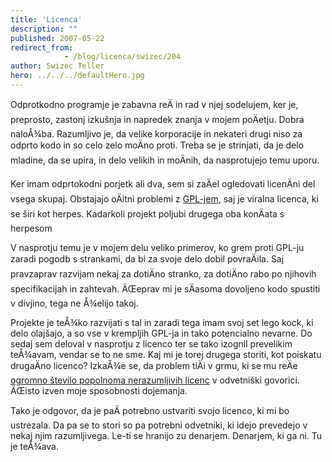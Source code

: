 ```yaml
---
title: 'Licenca'
description: ""
published: 2007-05-22
redirect_from: 
            - /blog/licenca/swizec/204
author: Swizec Teller
hero: ../../../defaultHero.jpg
---
```

Odprotkodno programje je zabavna reÄ in rad v njej sodelujem, ker je, preprosto, zastonj izkušnja in napredek znanja v mojem poÄetju. Dobra naloÅ¾ba. Razumljivo je, da velike korporacije in nekateri drugi niso za odprto kodo in so celo zelo moÄno proti. Treba se je strinjati, da je delo mladine, da se upira, in delo velikih in moÄnih, da nasprotujejo temu uporu.

Ker imam odprtokodni porjetk ali dva, sem si zaÄel ogledovati licenÄni del vsega skupaj. Obstajajo oÄitni problemi z [GPL-jem](http://www.opensource.org/licenses/gpl-license.php), saj je viralna licenca, ki se širi kot herpes. Kadarkoli projekt poljubi drugega oba konÄata s herpesom

V nasprotju temu je v mojem delu veliko primerov, ko grem proti GPL-ju zaradi pogodb s strankami, da bi za svoje delo dobil povraÄila. Saj pravzaprav razvijam nekaj za dotiÄno stranko, za dotiÄno rabo po njihovih specifikacijah in zahtevah. ÄŒeprav mi je sÄasoma dovoljeno kodo spustiti v divjino, tega ne Å¾elijo takoj.

Projekte je teÅ¾ko razvijati s tal in zaradi tega imam svoj set lego kock, ki delo olajšajo, a so vse v krempljih GPL-ja in tako potencialno nevarne. Do sedaj sem deloval v nasprotju z licenco ter se tako izognil prevelikim teÅ¾avam, vendar se to ne sme. Kaj mi je torej drugega storiti, kot poiskatu drugaÄno licenco? IzkaÅ¾e se, da problem tiÄi v grmu, ki se mu reÄe [ogromno število popolnoma nerazumljivih licenc](http://www.opensource.org/licenses/category) v odvetniški govorici. ÄŒisto izven moje sposobnosti dojemanja.

Tako je odgovor, da je paÄ potrebno ustvariti svojo licenco, ki mi bo ustrezala. Da pa se to stori so pa potrebni odvetniki, ki idejo prevedejo v nekaj njim razumljivega. Le-ti se hranijo zu denarjem. Denarjem, ki ga ni. Tu je teÅ¾ava.